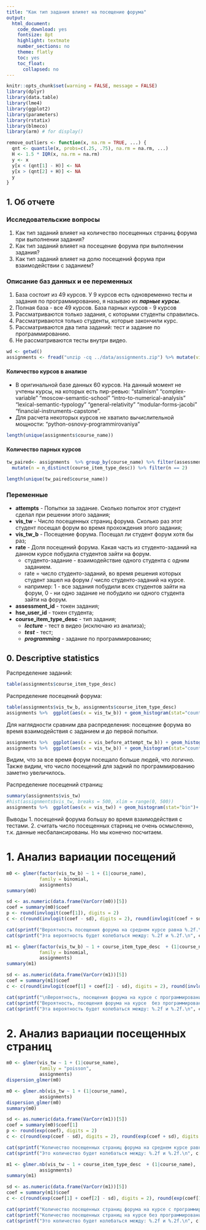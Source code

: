 ```yaml
---
title: "Как тип задания влияет на посещение форума"
output:
  html_document:
    code_download: yes
    fontsize: 8pt
    highlight: textmate
    number_sections: no
    theme: flatly
    toc: yes
    toc_float:
      collapsed: no
---
```


```r
knitr::opts_chunk$set(warning = FALSE, message = FALSE)
library(dplyr)
library(data.table)
library(lme4)
library(ggplot2)
library(parameters)
library(rstatix)
library(blmeco)
library(arm) # for display()

remove_outliers <- function(x, na.rm = TRUE, ...) {
  qnt <- quantile(x, probs=c(.25, .75), na.rm = na.rm, ...)
  H <- 1.5 * IQR(x, na.rm = na.rm)
  y <- x
  y[x < (qnt[1] - H)] <- NA
  y[x > (qnt[2] + H)] <- NA
  y
}

```

## 1. Об отчете

### Исследовательские вопросы

  1. Как тип заданий влияет на количество посещенных страниц форума при выполнении задания?
  2. Как тип заданий влияет на посещение форума при выполнении задания?
  3. Как тип заданий влияет на долю посещений форума при взаимодействии с заданием?

### Описание баз данных и ее переменных

  1. База состоит из 49 курсов. У 9 курсов есть одновременно тесты и задания по программированию, я называю их ***парные курсы***.
  2. Полная база - все 49 курсов. База парных курсов - 9 курсов
  3. Рассматриваются только задания, с которыми студенты справились.
  4. Рассматриваются только студенты, которые закончили курс.
  5. Рассматриваются два типа заданий: тест и задание по программированию.
  6. Не рассматриваются тесты внутри видео.

```r
wd <- getwd()
assignments <- fread("unzip -cq ../data/assignments.zip") %>% mutate(vis_tw_b = ifelse(vis_tw==0, 0, 1), vis_before_attempt_tw_b = ifelse(vis_before_attempt_tw==0, 0, 1)) %>%  mutate(course_item_type_desc = factor(course_item_type_desc)) 
```


#### Количество курсов в анализе

- В оригинальной базе данных 60 курсов. На данный момент не учтены курсы, на которых есть пир-ревью: "stalinism" "complex-variable" "moscow-semantic-school" "intro-to-numerical-analysis" "lexical-semantic-typology" "general-relativity" "modular-forms-jacobi" "financial-instruments-capstone".
- Для расчета некоторых курсов не хватило вычислительной мощности: "python-osnovy-programmirovaniya"

```r
length(unique(assignments$course_name))
```

####  Количество парных курсов

```r
tw_paired<- assignments  %>% group_by(course_name) %>% filter(assessment_status == 1) %>%
  mutate(n = n_distinct(course_item_type_desc)) %>% filter(n == 2)

length(unique(tw_paired$course_name))

```

### Переменные
  - **attempts** - Попытки за задание. Сколько попыток этот студент сделал при решении этого задания;
  - **vis_tw** - Число посещенных страниц форума. Сколько раз этот студент посещал форум во время прохождения этого задания;
  - **vis_tw_b** - Посещение форума. Посещал ли студент форум хотя бы раз;
  - **rate** - Доля посещений форума. Какая часть из студенто-заданий на данном курсе побудила студентов зайти на форум.
    - студенто-задание - взаимодействие одного студента с одним заданием.  
    - rate = число студенто-заданий, во время решения которых студент зашел на форум / число студенто-заданий на курсе.
    - например: 1 - все задания побудили всех студентов зайти на форум, 0 - ни одно задание не побудило ни одного студента зайти на форум.
  - **assessment_id** - токен задания;
  - **hse_user_id** - токен студента;
  - **course_item_type_desc** - тип задания;
    - ***lecture*** - тест в видео (исключаю из анализа);
    - ***test*** - тест;
    - ***programming*** - задание по программированию;

## 0. Descriptive statistics

Распределение заданий:
```r
table(assignments$course_item_type_desc)
```

Распределение посещений форума:

```r
table(assignments$vis_tw_b, assignments$course_item_type_desc)
assignments %>%  ggplot(aes(x = vis_tw_b)) + geom_histogram(stat="count")+ facet_wrap(~course_item_type_desc)
```

Для наглядности сравним два распределения: посещение форума во время взаимодействия с заданием и до первой попытки.

```r
assignments %>%  ggplot(aes(x = vis_before_attempt_tw_b)) + geom_histogram(stat="count")+ facet_wrap(~course_item_type_desc) + ggtitle('Посещение форума до первой попытки')
assignments %>%  ggplot(aes(x = vis_tw_b)) + geom_histogram(stat="count")+ facet_wrap(~course_item_type_desc) + ggtitle('Посещение форума во время взаимодействия')

```

Видим, что за все время форум посещало больше людей, что логично. Также видим, что число посещений для задний по программированию заметно увеличилось.

Распределение посещений страниц:

```r
summary(assignments$vis_tw)
#hist(assignments$vis_tw, breaks = 500, xlim = range(0, 500))
assignments %>%  ggplot(aes(x = vis_tw)) + geom_histogram(stat="bin")+ facet_wrap(~course_item_type_desc) + ggtitle('Посещение форума во время взаимодействия')

```

Выводы
  1. посещений форума большу во время взаимодействия с тестами.
  2. считать число посещенных старниц не очень осмысленно, т.к. данные несбалансированы. Но мы конечно посчитаем. 


# 1. Анализ вариации посещений

```r
m0 <- glmer(factor(vis_tw_b) ~ 1 + (1|course_name),
            family = binomial,
            assignments)
summary(m0)
```

```r
sd <- as.numeric(data.frame(VarCorr(m0))[5])
coef = summary(m0)$coef
p <- round(invlogit(coef[1]), digits = 2)
c <- c(round(invlogit(coef - sd), digits = 2), round(invlogit(coef + sd), digits = 2))

cat(sprintf("Вероятность посещения форума на среднем курсе равна %.2f.\n", p ))
cat(sprintf("Эта вероятность будет колебаться между: %.2f и %.2f.\n", c[1] , c[2] ))
```



```r
m1 <- glmer(factor(vis_tw_b) ~ 1 + course_item_type_desc  + (1|course_name),
            family = binomial,
            assignments)
summary(m1)
```


```r
sd <- as.numeric(data.frame(VarCorr(m1))[5])
coef = summary(m1)$coef
c <- c(round(invlogit(coef[1] + coef[2] - sd), digits = 2), round(invlogit(coef[1]+ coef[2] + sd), digits = 2))

cat(sprintf("\nВероятность, посещения форума на курсе с программированием: %.2f\n", round(invlogit(coef[1]), digit = 3)))
cat(sprintf("Вероятность, посещения форума на курсе  без программирования: %.2f\n", round(invlogit(coef[1] + coef[2]), digits = 3)))
cat(sprintf("Эта вероятность будет колебаться между: %.2f и %.2f.\n", c[1], c[2] ))
```

# 2. Анализ вариации посещенных страниц

```r
m0 <- glmer(vis_tw ~ 1 + (1|course_name),
            family = "poisson",
            assignments)
dispersion_glmer(m0)
```

```r
m0 <- glmer.nb(vis_tw ~ 1 + (1|course_name),
            assignments)
dispersion_glmer(m0)
summary(m0)
```

```r
sd <- as.numeric(data.frame(VarCorr(m1))[5])
coef = summary(m0)$coef[1]
p <- round(exp(coef), digits = 2)
c <- c(round(exp(coef - sd), digits = 2), round(exp(coef + sd), digits = 2))

cat(sprintf("Количество посещенных страниц форума на среднем курсе равна %.2f.\n", p ))
cat(sprintf("Это количество будет колебаться между: %.2f и %.2f.\n", c[1] , c[2] ))
```



```r
m1 <- glmer.nb(vis_tw ~ 1 + course_item_type_desc  + (1|course_name),
            assignments)
summary(m1)
```


```r
sd <- as.numeric(data.frame(VarCorr(m1))[5])
coef = summary(m1)$coef
c <- c(round(exp(coef[1] + coef[2] - sd), digits = 2), round(exp(coef[1]+ coef[2] + sd), digits = 2))

cat(sprintf("Количество посещенных страниц форума на курсе с программированием: %.2f\n", round(exp(coef[1]), digit = 3)))
cat(sprintf("Количество посещенных страниц на курсе без программирования: %.2f\n", round(exp(coef[1] + coef[2]), digits = 3)))
cat(sprintf("Это количество будет колебаться между: %.2f и %.2f.\n", c[1], c[2] ))
```

<!--
## 3. Сравнение средних посещенных страниц

<span style="color:green">**Differ!**</span>

Для наглядности визуализируем среднее число посещений форума во время выполнения тестов и заданий по программированию:

```r
sum(table(assignments$vis_tw)[1:45]) / nrow(assignments)
```

97% студентов посещают форум от 0 до 45 раз. Округлим значение vis_tw до 60.


```r
tw <- assignments 

tw  %>%  group_by(course_name, course_item_type_desc) %>% summarise(vis_tw_mean = round(mean(vis_tw), digits = 1), vis_tw_median = round(median(vis_tw), digits = 1)) %>% group_by(course_item_type_desc) %>% summarise(vis_tw_mean = round(mean(vis_tw_mean), digits = 1), vis_tw_median = round(median(vis_tw_median), digits = 1))

tw  %>% group_by(course_item_type_desc) %>% summarise(vis_tw_mean = round(mean(vis_tw), digits = 1), vis_tw_median = round(median(vis_tw), digits = 1))

```

Визуализируем число посещений форума во время выполнения тестов и заданий по программированию:

```r
tw  %>% ggplot(aes(x = course_item_type_desc, y = vis_tw)) + geom_boxplot() + geom_point() + stat_summary(fun.y = "mean", color = "red",  size = 3, geom = "point")  + scale_x_discrete(labels=c("Программирование", "Тест")) +
  labs(x = "Тип задания", y = "Число посещений") + ggtitle("Среднее число посещений форума во время задания") + theme(plot.title = element_text(hjust = 0.5))

```

```r
tw  %>% ggplot(aes(x = course_item_type_desc, y = vis_tw)) + geom_boxplot() + geom_point() + stat_summary(fun.y = "median", color = "red",  size = 3, geom = "point") + scale_x_discrete(labels=c("Программирование", "Тест")) +
  labs(x = "Тип задания", y = "Числшо посещений") + ggtitle("Медиана посещений форума во время задания") + theme(plot.title = element_text(hjust = 0.5))

```

#### Тест Манна-Уитни


```r
wilcox.test(vis_tw ~ course_item_type_desc, tw, exact = FALSE)
tw %>% ungroup() %>% wilcox_effsize(vis_tw ~ course_item_type_desc)
```


## 4. Сравнение средних посещений


```r

assignments  %>%  group_by(course_name, course_item_type_desc) %>% summarise(vis_tw_mean = round(mean(vis_tw_b), digits = 1), vis_tw_median = round(median(vis_tw_b), digits = 1)) %>% group_by(course_item_type_desc) %>% summarise(vis_b_mean = round(mean(vis_tw_mean), digits = 1), vis_b_median = round(median(vis_tw_median), digits = 1))

assignments  %>% group_by(course_item_type_desc) %>% summarise(vis_b_mean = round(mean(vis_tw_b), digits = 1), vis_b_median = round(median(vis_tw_b), digits = 1))

```

```r
wilcox.test(vis_tw_b ~ course_item_type_desc, assignments, exact = FALSE)
assignments %>% ungroup() %>% wilcox_effsize(vis_tw_b ~ course_item_type_desc)
```

```r
assignments  %>% ggplot(aes(x = course_item_type_desc, y = vis_tw_b)) + geom_boxplot() + geom_point() + stat_summary(fun.y = "mean", color = "red",  size = 3, geom = "point")  + scale_x_discrete(labels=c("Программирование", "Тест")) +
  labs(x = "Тип задания", y = "Вероятность посещения") + ggtitle("Посещение форума") + theme(plot.title = element_text(hjust = 0.5))


```

## 5. Доля посещений во время взаимодействия с заданием

<span style="color:green">**Differ!**</span>

Как рассчитывается эта переменная:

  1. Создаем переменную vis_tw_b - это бинарная переменная,которая указывает зашел студент на форум во время выполнения этого задания или нет;
  2. Группируем данные по курсам и по заданиям. Группировка по курсам потому что доля посещений может отличаться от курса к курсу;
  3. Суммируем внутри подгрупп число заходов на форум. Делим на число студенто-заданий;
  4. Получаем значения по каждому курсу и типу заданий;
  5. Тест Манна-Уитни проводим по этим значения.
  
Посчитаем среднюю долю посещений для заданий по программированию и для тестов:

```r
tw <- assignments %>%
  mutate(n = n_distinct(course_item_type_desc)) %>% mutate(vis_tw_b = case_when(
    vis_tw != 0 ~ 1,
    vis_tw == 0 ~ 0
)) %>%  group_by(course_name,  course_item_type_desc) %>%
  summarise(students_per_type = n(), students_per_type_visited = sum(vis_tw_b), rate = round(students_per_type_visited / students_per_type, digit = 2))


tw %>% group_by(course_item_type_desc) %>% summarise(median_rate = median(rate), mean_rate = mean(rate))

```


Визуализируем долю посещений форума для каждого курса во время выполнения тестов и заданий по программированию:

```r
tw  %>% ggplot(aes(x = course_item_type_desc, y = rate)) + geom_boxplot() + geom_point() + stat_summary(fun.y = "mean", color = "red",  size = 3, geom = "point")  + scale_x_discrete(labels=c("Программирование", "Тест")) +
  labs(x = "Тип задания", y = "Число посещений") + ggtitle("Доля посещений форума") + theme(plot.title = element_text(hjust = 0.5))


```

#### Тест Манна-Уитни

```r
wilcox.test(rate ~ course_item_type_desc, tw)
tw %>% ungroup() %>% wilcox_effsize(rate ~ course_item_type_desc)
```
-->
